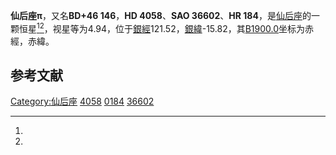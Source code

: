 {{Starbox begin
| name = 仙后座π
}}
{{Starbox observe
| epoch = [[J2000.0|J2000.0]]
| constell = [[仙后座|仙后座]]<ref name=SIMBAD>{{cite web
 | url=http://simbad.u-strasbg.fr/simbad/sim-id?Ident=HR+184
 | title=Pulsating variable Star
 | publisher=Centre de Données astronomiques de Strasbourg
 | work=SIMBAD
 | accessdate=2012-07-13
 | archive-date=2019-07-13
 | archive-url=https://web.archive.org/web/20190713002513/http://simbad.u-strasbg.fr/simbad/sim-id?Ident=HR+184
 | dead-url=no
 }}</ref><ref name=DATA>{{cite web
 | url=http://vizier.u-strasbg.fr/viz-bin/VizieR-5?-out.add=.&-source=5050&-corr=PK=HR&-out.max=9999&HR=184
 | title=VizieR Detailed Page
 | accessdate=2012-07-13
 | archive-date=2016-03-05
 | archive-url=https://web.archive.org/web/20160305024758/http://vizier.u-strasbg.fr/viz-bin/VizieR-5?-out.add=.&-source=5050&-corr=PK=HR&-out.max=9999&HR=184
 | dead-url=no
 }}</ref>
| 星官 = 
| ra = {{RA|0|43|28.1}}<ref name=SIMBAD /><ref name=DATA />
| dec = {{DEC|+47|1|29}}<ref name=SIMBAD /><ref name=DATA />
| appmag_v = 4.94<ref name=SIMBAD /><ref name=DATA />
}}
{{Starbox character
| class = A5V<ref name=SIMBAD /><ref name=DATA />
| b-v = 0.18<ref name=SIMBAD /><ref name=DATA />
| u-b = 0.09<ref name=SIMBAD /><ref name=DATA />
| r-i = <ref name=SIMBAD /><ref name=DATA />
| variable = 
}}
{{Starbox astrometry
| radial_v = 0.09
| prop_mo_ra = 13
| parallax = 0.023
| p_error = 
}}
{{Starbox catalog
| names =BD+46 146，[[SAO星表|SAO]] 36602，[[HD星表|HD]] 4058，[[HR星表|HR]] 184}}
{{Starbox reference |Simbad=HR+184}}
{{Starbox end}}

'''仙后座π'''，又名'''BD+46 146'''，'''HD 4058'''、'''SAO 36602'''、'''HR 184'''，是[[仙后座|仙后座]]的一颗恒星<ref name=SIMBAD /><ref name=DATA />，视星等为4.94，位于[[銀道座標系|銀經]]121.52，[[銀道座標系|銀緯]]-15.82，其[[B1900.0|B1900.0]]坐标为赤經{{RA|0|37|55.8}}，赤緯{{DEC|+46|-15.82|39}}。

== 参考文献 ==
{{reflist}}

{{star-stub}}

{{仙后座恒星}}
{{星官|阁道|6|5}}
[[Category:仙后座|Category:仙后座]]
[[Category:HD和HDE天體|4058]]
[[Category:HR天體|0184]]
[[Category:SAO天體|36602]]